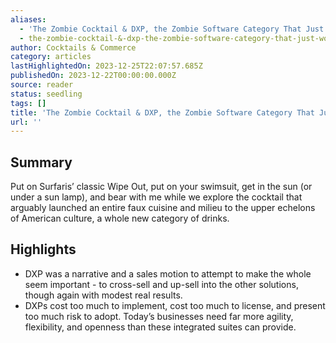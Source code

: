 ```yaml
---
aliases:
  - 'The Zombie Cocktail & DXP, the Zombie Software Category That Just Wont Die'
  - the-zombie-cocktail-&-dxp-the-zombie-software-category-that-just-wont-die
author: Cocktails & Commerce
category: articles
lastHighlightedOn: 2023-12-25T22:07:57.685Z
publishedOn: 2023-12-22T00:00:00.000Z
source: reader
status: seedling
tags: []
title: 'The Zombie Cocktail & DXP, the Zombie Software Category That Just Wont Die'
url: ''
---
```

## Summary

Put on Surfaris’ classic Wipe Out, put on your swimsuit, get in the sun (or under a sun lamp), and bear with me while we explore the cocktail that arguably launched an entire faux cuisine and milieu to the upper echelons of American culture, a whole new category of drinks.

## Highlights

- DXP was a narrative and a sales motion to attempt to make the whole seem important - to cross-sell and up-sell into the other solutions, though again with modest real results.
- DXPs cost too much to implement, cost too much to license, and present too much risk to adopt. Today’s businesses need far more agility, flexibility, and openness than these integrated suites can provide.
